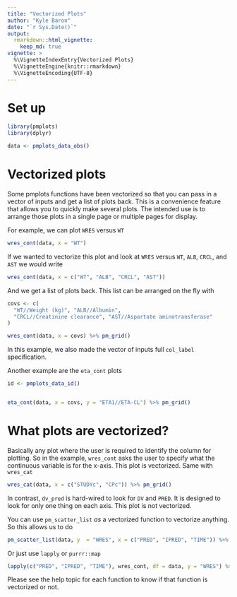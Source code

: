 ```yaml
---
title: "Vectorized Plots"
author: "Kyle Baron"
date: "`r Sys.Date()`"
output: 
  rmarkdown::html_vignette: 
    keep_md: true
vignette: >
  %\VignetteIndexEntry{Vectorized Plots}
  %\VignetteEngine{knitr::rmarkdown}
  %\VignetteEncoding{UTF-8}
---
```



# Set up
```r
library(pmplots)
library(dplyr)

data <- pmplots_data_obs()
```


# Vectorized plots

Some pmplots functions have been vectorized so that you can pass in 
a vector of inputs and get a list of plots back.  This is a convenience 
feature that allows you to quickly make several plots.  The intended use
is to arrange those plots in a single page or multiple pages for display.

For example, we can plot `WRES` versus `WT`
```r
wres_cont(data, x = "WT")
```

If we wanted to vectorize this plot and look at `WRES` versus
`WT`, `ALB`, `CRCL`, and `AST` we would write

```r
wres_cont(data, x = c("WT", "ALB", "CRCL", "AST"))
```

And we get a list of plots back.  This list can be arranged on the fly with
```r
covs <- c(
  "WT//Weight (kg)", "ALB//Albumin", 
  "CRCL//Creatinine clearance", "AST//Aspartate aminotransferase"
)

wres_cont(data, x = covs) %>% pm_grid()
```


In this example, we also made the vector of inputs full `col_label` specification.

Another example are the `eta_cont` plots

```r
id <- pmplots_data_id()


eta_cont(data, x = covs, y = "ETA1//ETA-CL") %>% pm_grid()
```


# What plots are vectorized?

Basically any plot where the user is required to identify the column 
for plotting.  So in the example, `wres_cont` asks the user to specify 
what the continuous variable is for the x-axis.  This plot is vectorized. 
Same with `wres_cat`

```r
wres_cat(data, x = c("STUDYc", "CPc")) %>% pm_grid()
```


In contrast, `dv_pred` is hard-wired to look for `DV` and `PRED`.  It is 
designed to look for only one thing on each axis.  This plot is not vectorized.

You can use `pm_scatter_list` _as_ a vectorized function to vectorize
anything.  So this allows us to do

```r
pm_scatter_list(data, y  = "WRES", x = c("PRED", "IPRED", "TIME")) %>% pm_grid()
```

Or just use `lapply` or  `purrr::map`

```r
lapply(c("PRED", "IPRED", "TIME"), wres_cont, df = data, y = "WRES") %>% pm_grid()
```



Please see the help topic for each function to know if that 
function is vectorized or not.  


